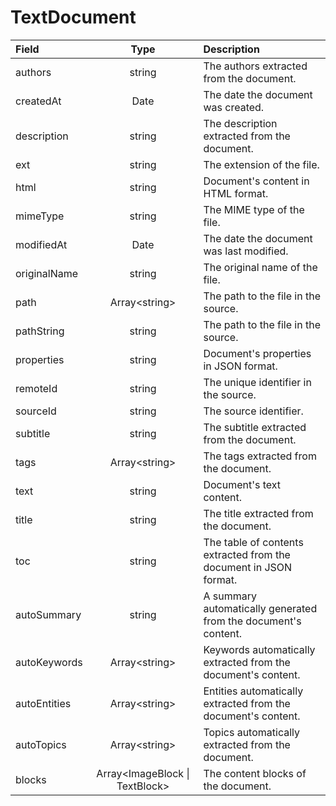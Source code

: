 # TextDocument

| Field | Type | Description |
| :---------------- | :------: | :---- |
| authors | string | The authors extracted from the document. |
| createdAt | Date | The date the document was created. |
| description | string | The description extracted from the document. |
| ext | string | The extension of the file. |
| html | string | Document's content in HTML format. |
| mimeType | string | The MIME type of the file. |
| modifiedAt | Date | The date the document was last modified. |
| originalName | string | The original name of the file. |
| path | Array\<string\> | The path to the file in the source. |
| pathString | string | The path to the file in the source. |
| properties | string | Document's properties in JSON format. |
| remoteId | string | The unique identifier in the source. |
| sourceId | string | The source identifier. |
| subtitle | string | The subtitle extracted from the document. |
| tags | Array\<string\> | The tags extracted from the document. |
| text | string | Document's text content. |
| title | string | The title extracted from the document. |
| toc | string | The table of contents extracted from the document in JSON format. |
| autoSummary | string | A summary automatically generated from the document's content. |
| autoKeywords | Array\<string\> | Keywords automatically extracted from the document's content. |
| autoEntities | Array\<string\> | Entities automatically extracted from the document's content. |
| autoTopics | Array\<string\> | Topics automatically extracted from the document. |
| blocks | Array\<ImageBlock \| TextBlock\> | The content blocks of the document. |

